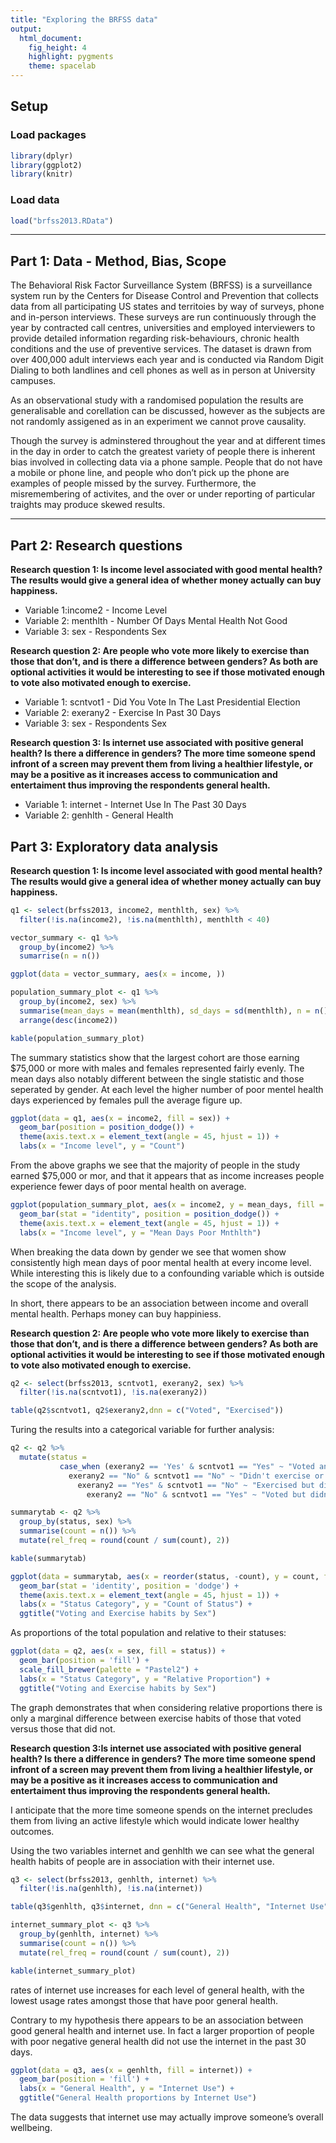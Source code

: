 ```yaml
---
title: "Exploring the BRFSS data"
output:
  html_document:
    fig_height: 4
    highlight: pygments
    theme: spacelab
---
```


## Setup

### Load packages

```r
library(dplyr)
library(ggplot2)
library(knitr)
```

### Load data

```r
load("brfss2013.RData")
```

* * *
## Part 1: Data - Method, Bias, Scope

The Behavioral Risk Factor Surveillance System (BRFSS) is a surveillance system run by the Centers for Disease Control and Prevention that collects data from all participating US states and territoies by way of surveys, phone and in-person interviews. These surveys are run continuously through the year by contracted call centres, universities and employed interviewers to provide detailed information regarding risk-behaviours, chronic health conditions and the use of preventive services. The dataset is drawn from over 400,000 adult interviews each year and is conducted via Random Digit Dialing to both landlines and cell phones as well as in person at University campuses.

As an observational study with a randomised population the results are generalisable and corellation can be discussed, however as the subjects are not randomly assigened as in an experiment we cannot prove causality.

Though the survey is adminstered throughout the year and at different times in the day in order to catch the greatest variety of people there is inherent bias involved in collecting data via a phone sample. People that do not have a mobile or phone line, and people who don't pick up the phone are examples of people missed by the survey. Furthermore, the misremembering of activites, and the over or under reporting of particular traights may produce skewed results.

* * *

## Part 2: Research questions

**Research question 1: Is income level associated with good mental health? The results would give a general idea of whether money actually can buy happiness.**
<ul>
<li>Variable 1:income2 - Income Level</li>
<li>Variable 2: menthlth - Number Of Days Mental Health Not Good</li>
<li>Variable 3: sex - Respondents Sex</li>
</ul>
**Research question 2: Are people who vote more likely to exercise than those that don't, and is there a difference between genders? As both are optional activities it would be interesting to see if those motivated enough to vote also motivated enough to exercise.**
<ul>
<li>Variable 1: scntvot1 - Did You Vote In The Last Presidential Election</li>
<li>Variable 2: exerany2 - Exercise In Past 30 Days</li>
<li>Variable 3: sex - Respondents Sex</li>
</ul>
**Research question 3: Is internet use associated with positive general health? Is there a difference in genders? The more time someone spend infront of a screen may prevent them from living a healthier lifestyle, or may be a positive as it increases access to communication and entertaiment thus improving the respondents general health.**
<ul>
<li>Variable 1: internet - Internet Use In The Past 30 Days</li>
<li>Variable 2: genhlth - General Health</li>
</ul>

## Part 3: Exploratory data analysis


**Research question 1: Is income level associated with good mental health? The results would give a general idea of whether money actually can buy happiness.**

```r
q1 <- select(brfss2013, income2, menthlth, sex) %>%
  filter(!is.na(income2), !is.na(menthlth), menthlth < 40)

vector_summary <- q1 %>%
  group_by(income2) %>%
  sumarrise(n = n())

ggplot(data = vector_summary, aes(x = income, ))
```

```r
population_summary_plot <- q1 %>%
  group_by(income2, sex) %>%
  summarise(mean_days = mean(menthlth), sd_days = sd(menthlth), n = n()) %>%
  arrange(desc(income2))

kable(population_summary_plot)
```


The summary statistics show that the largest cohort are those earning $75,000 or more with males and females represented fairly evenly. The mean days also notably different between the single statistic and those seperated by gender. At each level the higher number of poor mentel health days experienced by females pull the average figure up.


```r
ggplot(data = q1, aes(x = income2, fill = sex)) +
  geom_bar(position = position_dodge()) +
  theme(axis.text.x = element_text(angle = 45, hjust = 1)) +
  labs(x = "Income level", y = "Count")
```


From the above graphs we see that the majority of people in the study earned $75,000 or mor, and that it appears that as income increases people experience fewer days of poor mental health on average.


```r
ggplot(population_summary_plot, aes(x = income2, y = mean_days, fill = sex)) +
  geom_bar(stat = "identity", position = position_dodge()) +
  theme(axis.text.x = element_text(angle = 45, hjust = 1)) +
  labs(x = "Income level", y = "Mean Days Poor Mnthlth")
```

When breaking the data down by gender we see that women show consistently high mean days of poor mental health at every income level. While interesting this is likely due to a confounding variable which is outside the scope of the analysis.

In short, there appears to be an association between income and overall mental health. Perhaps money can buy happiniess.


**Research question 2: Are people who vote more likely to exercise than those that don't, and is there a difference between genders? As both are optional activities it would be interesting to see if those motivated enough to vote also motivated enough to exercise.**

```r
q2 <- select(brfss2013, scntvot1, exerany2, sex) %>%
  filter(!is.na(scntvot1), !is.na(exerany2))

table(q2$scntvot1, q2$exerany2,dnn = c("Voted", "Exercised"))
```

Turing the results into a categorical variable for further analysis:

```r
q2 <- q2 %>%
  mutate(status = 
           case_when (exerany2 == 'Yes' & scntvot1 == "Yes" ~ "Voted and exercised", 
             exerany2 == "No" & scntvot1 == "No" ~ "Didn't exercise or vote",
               exerany2 == "Yes" & scntvot1 == "No" ~ "Exercised but didn't vote",
                 exerany2 == "No" & scntvot1 == "Yes" ~ "Voted but didn't exercise"))
```

```r
summarytab <- q2 %>%
  group_by(status, sex) %>%
  summarise(count = n()) %>%
  mutate(rel_freq = round(count / sum(count), 2))

kable(summarytab)
```


```r
ggplot(data = summarytab, aes(x = reorder(status, -count), y = count, fill = sex)) +
  geom_bar(stat = 'identity', position = 'dodge') +
  theme(axis.text.x = element_text(angle = 45, hjust = 1)) +
  labs(x = "Status Category", y = "Count of Status") +
  ggtitle("Voting and Exercise habits by Sex")
```


As proportions of the total population and relative to their statuses:





```r
ggplot(data = q2, aes(x = sex, fill = status)) +
  geom_bar(position = 'fill') +
  scale_fill_brewer(palette = "Pastel2") +
  labs(x = "Status Category", y = "Relative Proportion") +
  ggtitle("Voting and Exercise habits by Sex")
```


The graph demonstrates that when considering relative proportions there is only a marginal difference between exercise habits of those that voted versus those that did not.


**Research question 3:Is internet use associated with positive general health? Is there a difference in genders? The more time someone spend infront of a screen may prevent them from living a healthier lifestyle, or may be a positive as it increases access to communication and entertaiment thus improving the respondents general health.**

I anticipate that the more time someone spends on the internet precludes them from living an active lifestyle which would indicate lower healthy outcomes.

Using the two variables internet and genhlth we can see what the general health habits of people are in association with their internet use.

```r
q3 <- select(brfss2013, genhlth, internet) %>%
  filter(!is.na(genhlth), !is.na(internet)) 
```

```r
table(q3$genhlth, q3$internet, dnn = c("General Health", "Internet Use"))
```


```r
internet_summary_plot <- q3 %>%
  group_by(genhlth, internet) %>%
  summarise(count = n()) %>%
  mutate(rel_freq = round(count / sum(count), 2))

kable(internet_summary_plot)
```

rates of internet use increases for each level of general health, with the lowest usage rates amongst those that have poor general health. 

Contrary to my hypothesis there appears to be an association between good general health and internet use. In fact a larger proportion of people with poor negative general health did not use the internet in the past 30 days.

```r
ggplot(data = q3, aes(x = genhlth, fill = internet)) +
  geom_bar(position = 'fill') +
  labs(x = "General Health", y = "Internet Use") +
  ggtitle("General Health proportions by Internet Use")
```
The data suggests that internet use may actually improve someone's overall wellbeing. 



